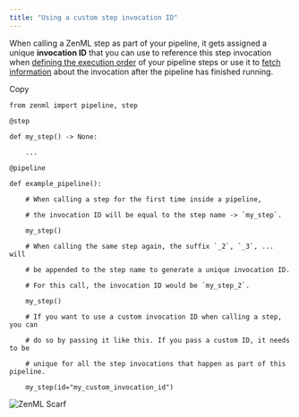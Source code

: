 ```yaml
---
title: "Using a custom step invocation ID"
---
```


When calling a ZenML step as part of your pipeline, it gets assigned a unique **invocation ID** that you can use to reference this step invocation when [defining the execution order](/how-to/build-pipelines/control-execution-order-of-steps) of your pipeline steps or use it to [fetch information](/how-to/build-pipelines/fetching-pipelines) about the invocation after the pipeline has finished running.

Copy

```
from zenml import pipeline, step

@step

def my_step() -> None:

    ...

@pipeline

def example_pipeline():

    # When calling a step for the first time inside a pipeline,

    # the invocation ID will be equal to the step name -> `my_step`.

    my_step()

    # When calling the same step again, the suffix `_2`, `_3`, ... will

    # be appended to the step name to generate a unique invocation ID.

    # For this call, the invocation ID would be `my_step_2`.

    my_step()

    # If you want to use a custom invocation ID when calling a step, you can

    # do so by passing it like this. If you pass a custom ID, it needs to be

    # unique for all the step invocations that happen as part of this pipeline.

    my_step(id="my_custom_invocation_id")
```

![ZenML Scarf](/images/how-to/build-pipelines)